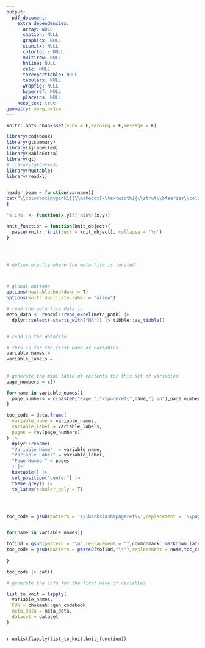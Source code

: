 ```yaml
---
output:
  pdf_document:
    extra_dependencies: 
      array: NULL
      caption: NULL
      graphicx: NULL
      siunitx: NULL
      colortbl : NULL
      multirow: NULL
      hhline: NULL
      calc: NULL
      threeparttable: NULL
      tabularx: NULL
      wrapfig: NULL
      hyperref: NULL
      placeins: NULL
    keep_tex: true
geometry: margin=1cm
---
```


```r
knitr::opts_chunk$set(echo = F,warning = F,message = F)
```

```{=latex}

\definecolor{mypink1}{RGB}{202, 200, 72}
\setlength{\footskip}{-1pt}
\definecolor{titlecolor}{RGB}{86,193,166}
\colorlet{shadecolor}{gray!40}

```

```{=latex}

\newgeometry{left=2.5cm, right=2cm,bottom = 3cm}

\begin{titlepage} % Suppresses displaying the page number on the title page and the subsequent page counts as page 1


	
	%------------------------------------------------
	%	Grey title box
	%------------------------------------------------
	
	\colorbox{titlecolor}{
		\parbox[t]{0.93\textwidth}{ % Outer full width box
			\parbox[t]{0.91\textwidth}{ % Inner box for inner right text margin
				\raggedleft % Right align the text
				\fontsize{50pt}{80pt}\selectfont % Title font size, the first argument is the font size and the second is the line spacing, adjust depending on title length
				\vspace{0.7cm} % Space between the start of the title and the top of the grey box
				
				Study Title\\
				and\\
				Information\\
			 \vspace{4cm}
			
				Codebook for dataset\\
				
				\vspace{0.7cm} % Space between the end of the title and the bottom of the grey box
			}
		}
	}
	
	\vfill % Space between the title box and author information
	
	%------------------------------------------------
	%	Author name and information
	%------------------------------------------------
	
	\parbox[t]{0.93\textwidth}{ % Box to inset this section slightly
		\raggedleft % Right align the text
		\Large % Increase the font size
		{\Large B.J. Blazkowicz}\\[4pt] % Extra space after name
		Department Name\\
		Institution Name\\[4pt] % Extra space before URL
		\texttt{LaTeXTemplates.com}\\
		
		\hfill\rule{0.2\linewidth}{1pt}% Horizontal line, first argument width, second thickness
	}
	
\end{titlepage}

\restoregeometry
\setlength{\footskip}{-1pt}

```




```r

library(codebook)
library(gtsummary)
library(sjlabelled)
library(kableExtra)
library(gt)
# library(gtExtras)
library(huxtable)
library(readxl)


header_beam = function(varname){
cat("\\colorbox{mypink1}{\\makebox[\\textwidth]{\\strut\\bfseries\\color{black} ",varname,"}}")
}

'%!in%' <- function(x,y)!('%in%'(x,y))

knit_function = function(knit_object){
  paste(knitr::knit(text = knit_object), collapse = '\n')
}




# define exactly where the meta file is located 



# global options 
options(huxtable.bookdown = T)
options(knitr.duplicate.label = "allow")

```



```r

# read the meta file data in 
meta_data <- readxl::read_excel(meta_path) |>
  dplyr::select(-starts_with("NA")) |> tibble::as_tibble()


# read in the datafile


```




```r
# this is for the first wave of variables
variable_names = 
variable_labels = 
  
  
# generate the mini table of contents for this set of variables 
page_numbers = c()

for(name in variable_names){
  page_numbers = c(paste0("Page ","\\pageref{",name,"} \n"),page_numbers)
}

toc_code = data.frame(
  variable_name = variable_names,
  variable_label = variable_labels,
  pages = rev(page_numbers)
) |>
  dplyr::rename(
  "Variable Name"  = variable_name,
  "Variable Label" = variable_label,
  "Page Number" = pages
  ) |> 
  huxtable() |>
  set_position("center") |> 
  theme_grey() |> 
  to_latex(tabular_only = T) 




toc_code = gsub(pattern = '$\\backslash$pageref\\',replacement = '\\pageref',toc_code,fixed = T)


for(name in variable_names){

tofind = gsub(pattern = "\n",replacement = "",commonmark::markdown_latex(name))
toc_code = gsub(pattern = paste0(tofind,"\\"),replacement = name,toc_code,fixed = T)
    
}

toc_code |> cat()


```


\newpage


```r

# generate the info for the first wave of variables

list_to_knit = lapply(
  variable_names,
  FUN = chokmah::gen_codebook,
  meta_data = meta_data,
  dataset = dataset
)



```


`r unlist(lapply(list_to_knit,knit_function))`

